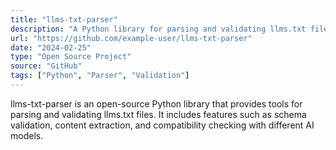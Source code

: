 ```yaml
---
title: "llms-txt-parser"
description: "A Python library for parsing and validating llms.txt files"
url: "https://github.com/example-user/llms-txt-parser"
date: "2024-02-25"
type: "Open Source Project"
source: "GitHub"
tags: ["Python", "Parser", "Validation"]
---
```


llms-txt-parser is an open-source Python library that provides tools for parsing and validating llms.txt files. It includes features such as schema validation, content extraction, and compatibility checking with different AI models.

